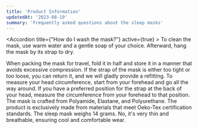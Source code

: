 ```yaml
---
title: 'Product Information'
updatedAt: '2023-08-19'
summary: 'Frequently asked questions about the sleep masks'
---
```


<Accordion title={"How do I wash the mask?"} active={true} >
  To clean the mask, use warm water and a gentle soap of your choice. Afterward, hang the mask by its strap to dry.
</Accordion>

<Accordion title="How should I pack the mask for traveling?">
  When packing the mask for travel, fold it in half and store it in a manner that avoids excessive compression.
</Accordion>

<Accordion title="What if the mask doesn’t fit?">
  If the strap of the mask is either too tight or too loose, you can return it, and we will gladly provide a refitting.
</Accordion>

<Accordion title="How do I measure my head circumference?">
  To measure your head circumference, start from your forehead and go all the way around. If you have a preferred position for the strap at the back of your head, measure the circumference from your forehead to that position.
</Accordion>

<Accordion title="What is the mask made of?">
  The mask is crafted from Polyamide, Elastane, and Polyurethane. The product is exclusively made from materials that meet Oeko-Tex certification standards.
</Accordion>
<Accordion title="How much does the sleep mask weight?">
  The sleep mask weighs 14 grams.
</Accordion>
<Accordion title="Does the sleep mask become warm during summer/warm nights?">
  No, it's very thin and breathable, ensuring cool and comfortable wear.
</Accordion>